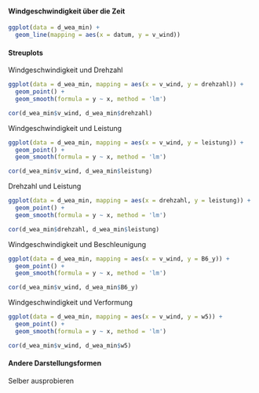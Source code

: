#### Windgeschwindigkeit über die Zeit

```.r
ggplot(data = d_wea_min) + 
  geom_line(mapping = aes(x = datum, y = v_wind))
```

#### Streuplots

Windgeschwindigkeit und Drehzahl

```.r
ggplot(data = d_wea_min, mapping = aes(x = v_wind, y = drehzahl)) + 
  geom_point() + 
  geom_smooth(formula = y ~ x, method = 'lm')
```

```.r
cor(d_wea_min$v_wind, d_wea_min$drehzahl)
```

Windgeschwindigkeit und Leistung

```.r
ggplot(data = d_wea_min, mapping = aes(x = v_wind, y = leistung)) + 
  geom_point() + 
  geom_smooth(formula = y ~ x, method = 'lm')
```

```.r
cor(d_wea_min$v_wind, d_wea_min$leistung)
```

Drehzahl und Leistung

```.r
ggplot(data = d_wea_min, mapping = aes(x = drehzahl, y = leistung)) + 
  geom_point() + 
  geom_smooth(formula = y ~ x, method = 'lm')
```

```.r
cor(d_wea_min$drehzahl, d_wea_min$leistung)
```

Windgeschwindigkeit und Beschleunigung

```.r
ggplot(data = d_wea_min, mapping = aes(x = v_wind, y = B6_y)) + 
  geom_point() + 
  geom_smooth(formula = y ~ x, method = 'lm')
```

```.r
cor(d_wea_min$v_wind, d_wea_min$B6_y)
```

Windgeschwindigkeit und Verformung

```.r
ggplot(data = d_wea_min, mapping = aes(x = v_wind, y = w5)) + 
  geom_point() + 
  geom_smooth(formula = y ~ x, method = 'lm')
```

```.r
cor(d_wea_min$v_wind, d_wea_min$w5)
```

#### Andere Darstellungsformen

Selber ausprobieren
